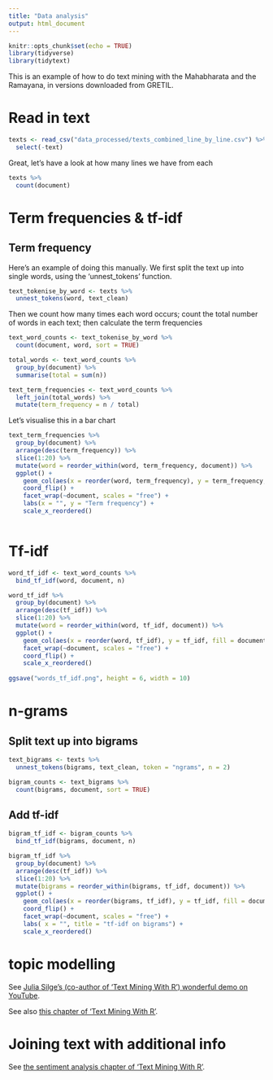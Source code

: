 ```yaml
---
title: "Data analysis"
output: html_document
---
```


```r
knitr::opts_chunk$set(echo = TRUE)
library(tidyverse)
library(tidytext)
```

This is an example of how to do text mining with the Mahabharata and the Ramayana, in versions downloaded from GRETIL.

# Read in text
```r
texts <- read_csv("data_processed/texts_combined_line_by_line.csv") %>% 
  select(-text)
```

Great, let's have a look at how many lines we have from each

```r
texts %>% 
  count(document)
```

# Term frequencies & tf-idf
## Term frequency
Here's an example of doing this manually.
We first split the text up into single words, using the 'unnest_tokens' function.

```r
text_tokenise_by_word <- texts %>% 
  unnest_tokens(word, text_clean)
```

Then we count how many times each word occurs; count the total number of words in each text; then calculate the term frequencies

```r
text_word_counts <- text_tokenise_by_word %>%
  count(document, word, sort = TRUE)

total_words <- text_word_counts %>% 
  group_by(document) %>% 
  summarise(total = sum(n))

text_term_frequencies <- text_word_counts %>% 
  left_join(total_words) %>% 
  mutate(term_frequency = n / total)

```

Let's visualise this in a bar chart

```r
text_term_frequencies %>% 
  group_by(document) %>% 
  arrange(desc(term_frequency)) %>% 
  slice(1:20) %>% 
  mutate(word = reorder_within(word, term_frequency, document)) %>% 
  ggplot() +
    geom_col(aes(x = reorder(word, term_frequency), y = term_frequency, fill = document)) + 
    coord_flip() +
    facet_wrap(~document, scales = "free") +
    labs(x = "", y = "Term frequency") +
    scale_x_reordered()
  
```

# Tf-idf
```r
word_tf_idf <- text_word_counts %>% 
  bind_tf_idf(word, document, n)

word_tf_idf %>% 
  group_by(document) %>% 
  arrange(desc(tf_idf)) %>% 
  slice(1:20) %>% 
  mutate(word = reorder_within(word, tf_idf, document)) %>% 
  ggplot() +
    geom_col(aes(x = reorder(word, tf_idf), y = tf_idf, fill = document)) +
    facet_wrap(~document, scales = "free") +
    coord_flip() +
    scale_x_reordered()
    
ggsave("words_tf_idf.png", height = 6, width = 10)
```


# n-grams
## Split text up into bigrams
```r
text_bigrams <- texts %>% 
  unnest_tokens(bigrams, text_clean, token = "ngrams", n = 2)

bigram_counts <- text_bigrams %>% 
  count(bigrams, document, sort = TRUE)
```


## Add tf-idf
```r
bigram_tf_idf <- bigram_counts %>% 
  bind_tf_idf(bigrams, document, n)

bigram_tf_idf %>% 
  group_by(document) %>% 
  arrange(desc(tf_idf)) %>% 
  slice(1:20) %>% 
  mutate(bigrams = reorder_within(bigrams, tf_idf, document)) %>% 
  ggplot() +
    geom_col(aes(x = reorder(bigrams, tf_idf), y = tf_idf, fill = document)) + 
    coord_flip() +
    facet_wrap(~document, scales = "free") +
    labs( x = "", title = "tf-idf on bigrams") +
    scale_x_reordered()


```



# topic modelling
See [Julia Silge's (co-author of 'Text Mining With R') wonderful demo on YouTube](https://www.youtube.com/watch?v=evTuL-RcRpc).

See also [this chapter of 'Text Mining With R'](https://www.tidytextmining.com/topicmodeling.html).

# Joining text with additional info
See [the sentiment analysis chapter of 'Text Mining With R'](https://www.tidytextmining.com/sentiment.html).